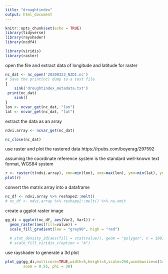 ```yaml
---
title: "droughtindex"
output: html_document
---
```


```r
knitr::opts_chunk$set(echo = TRUE)
library(tidyverse)
library(rayshader)
library(ncdf4)

library(viridis)
library(raster)
```

open the file and extract data of longitude and latitude for raster
```r
nc_dat <- nc_open('20200323_NZDI.nc')
# Save the print(nc) dump to a text file
{
    sink('droughtindex_metadata.txt')
 print(nc_dat)
    sink()
}
lon <- ncvar_get(nc_dat, "lon")
lat <- ncvar_get(nc_dat, "lat")


```

extract the data as an array
```r
ndvi.array <- ncvar_get(nc_dat) 

nc_close(nc_dat) 


```


use raster and plot the rastered data
https://rpubs.com/boyerag/297592

assuming the coordinate reference system is the standard well-known text format, WGS84 system
```r
r <- raster(t(ndvi.array), xmn=min(lon), xmx=max(lon), ymn=min(lat), ymx=max(lat), crs=CRS("+proj=longlat +ellps=WGS84 +datum=WGS84 +no_defs+ towgs84=0,0,0"))
plot(r)
```






convert the matrix array into a dataframe

```r
nc_df <- ndvi.array %>% reshape2::melt()
# nc_df <- ndvi.array %>% reshape2::melt() %>% na.omit


```


create a ggplot raster image
```r
gg_di = ggplot(nc_df, aes(Var2, Var1)) +
  geom_raster(aes(fill=value)) +
  scale_fill_gradient(low = "grey90", high = "red")
  
  # stat_density_2d(aes(fill = stat(value)), geom = "polygon", n = 100, bins = 10,contour = TRUE) +
  # scale_fill_viridis_c(option = "A")
```


use rayshader to generate a 3d plot
```r
plot_gg(gg_di,multicore=TRUE,width=5,height=5,scale=250,windowsize=c(1400,866),
        zoom = 0.55, phi = 30)
```


